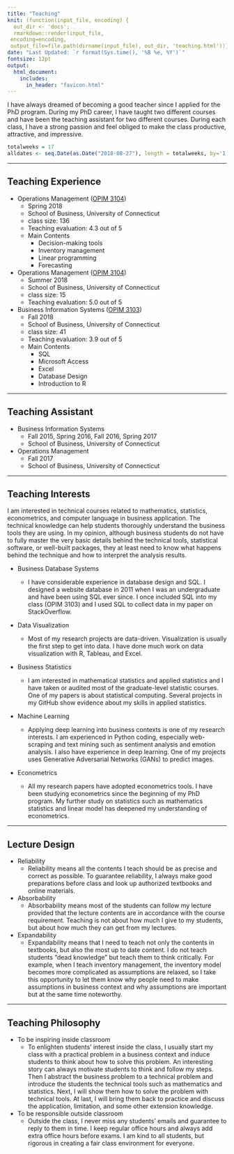 ---
title: "Teaching"
knit: (function(input_file, encoding) {
  out_dir <- 'docs';
  rmarkdown::render(input_file,
 encoding=encoding,
 output_file=file.path(dirname(input_file), out_dir, 'teaching.html'))})
date: "Last Updated: `r format(Sys.time(), '%B %e, %Y')`"
fontsize: 12pt
output: 
  html_document:
    includes:
      in_header: "favicon.html"
---

I have always dreamed of becoming a good teacher since I applied for the PhD program. During my PhD career, I have taught two different courses and have been the teaching assistant for two different courses. During each class, I have a strong passion and feel obliged to make the class productive, attractive, and impressive.

```{r, include = FALSE}
totalweeks = 17
alldates <- seq.Date(as.Date("2018-08-27"), length = totalweeks, by='1 weeks')
```

***

## Teaching Experience

* Operations Management ([OPIM 3104](https://hongfeiuconn.github.io/OPIM3104/)) 
    * Spring 2018
    * School of Business, University of Connecticut
    * class size: 136 
    * Teaching evaluation: 4.3 out of 5 
    * Main Contents
        * Decision-making tools 
        * Inventory management 
        * Linear programming
        * Forecasting
        
* Operations Management ([OPIM 3104](https://hongfeiuconn.github.io/OPIM3104/)) 
    * Summer 2018
    * School of Business, University of Connecticut
    * class size: 15 
    * Teaching evaluation: 5.0 out of 5 

* Business Information Systems ([OPIM 3103](https://hongfeiuconn.github.io/OPIM3103/)) 
    * Fall 2018
    * School of Business, University of Connecticut
    * class size: 41 
    * Teaching evaluation: 3.9 out of 5 
    * Main Contents
        * SQL 
        * Microsoft Access 
        * Excel
        * Database Design
        * Introduction to R

***
## Teaching Assistant

* Business Information Systems
    * Fall 2015, Spring 2016, Fall 2016, Spring 2017
    * School of Business, University of Connecticut

* Operations Management
    * Fall 2017
    * School of Business, University of Connecticut


***

## Teaching Interests

I am interested in technical courses related to mathematics, statistics, econometrics, and computer language in business application. The technical knowledge can help students thoroughly understand the business tools they are using. In my opinion, although business students do not have to fully master the very basic details behind the technical tools, statistical software, or well-built packages, they at least need to know what happens behind the technique and how to interpret the analysis results.

* Business Database Systems 

    * I have considerable experience in database design and SQL. I designed a website database in 2011 when I was an undergraduate and have been using SQL ever since. I once included SQL into my class (OPIM 3103) and I used SQL to collect data in my paper on StackOverflow.
    
*	Data Visualization 
    * Most of my research projects are data-driven. Visualization is usually the first step to get into data. I have done much work on data visualization with R, Tableau, and Excel. 
    
*	Business Statistics 
    * I am interested in mathematical statistics and applied statistics and I have taken or audited most of the graduate-level statistic courses. One of my papers is about statistical computing. Several projects in my GitHub show evidence about my skills in applied statistics. 
    
*	Machine Learning 
    * Applying deep learning into business contexts is one of my research interests. I am experienced in Python coding, especially web-scraping and text mining such as sentiment analysis and emotion analysis. I also have experience in deep learning. One of my projects uses Generative Adversarial Networks (GANs) to predict images.
    
*	Econometrics 
    * All my research papers have adopted econometrics tools. I have been studying econometrics since the beginning of my PhD program. My further study on statistics such as mathematics statistics and linear model has deepened my understanding of econometrics. 

***

## Lecture Design

* Reliability
    * Reliability means all the contents I teach should be as precise and correct as possible. To guarantee reliability, I always make good preparations before class and look up authorized textbooks and online materials.

* Absorbability 
    * Absorbability means most of the students can follow my lecture provided that the lecture contents are in accordance with the course requirement. Teaching is not about how much I give to my students, but about how much they can get from my lectures. 

* Expandability   
    * Expandability means that I need to teach not only the contents in textbooks, but also the most up to date content. I do not teach students “dead knowledge” but teach them to think critically. For example, when I teach inventory management, the inventory model becomes more complicated as assumptions are relaxed, so I take this opportunity to let them know why people need to make assumptions in business context and why assumptions are important but at the same time noteworthy.

***

## Teaching Philosophy

* To be inspiring inside classroom 
    * To enlighten students' interest inside the class, I usually start my class with a practical problem in a business context and induce students to think about how to solve this problem. An interesting story can always motivate students to think and follow my steps. Then I abstract the business problem to a technical problem and introduce the students the technical tools such as mathematics and statistics. Next, I will show them how to solve the problem with technical tools. At last, I will bring them back to practice and discuss the application, limitation, and some other extension knowledge.
    
* To be responsible outside classroom
    * Outside the class, I never miss any students' emails and guarantee to reply to them in time. I keep regular office hours and always add extra office hours before exams. I am kind to all students, but rigorous in creating a fair class environment for everyone.
    

